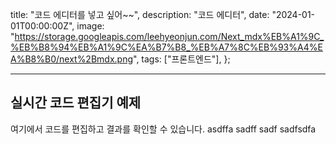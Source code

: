   title: "코드 에디터를 넣고 싶어~~",
  description: "코드 에디터",
  date: "2024-01-01T00:00:00Z",
  image:
    "https://storage.googleapis.com/leehyeonjun.com/Next_mdx%EB%A1%9C_%EB%B8%94%EB%A1%9C%EA%B7%B8_%EB%A7%8C%EB%93%A4%EA%B8%B0/next%2Bmdx.png",
  tags: ["프론트엔드"],
};

---

## 실시간 코드 편집기 예제

여기에서 코드를 편집하고 결과를 확인할 수 있습니다.
asdffa
sadff
sadf
sadfsdfa
